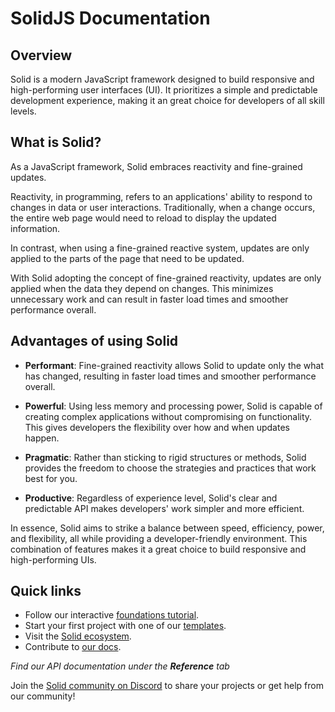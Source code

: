 # SolidJS Documentation

## Overview

Solid is a modern JavaScript framework designed to build responsive and high-performing user interfaces (UI).
It prioritizes a simple and predictable development experience, making it an great choice for developers of all skill levels.

## What is Solid?

As a JavaScript framework, Solid embraces reactivity and fine-grained updates.

Reactivity, in programming, refers to an applications' ability to respond to changes in data or user interactions.
Traditionally, when a change occurs, the entire web page would need to reload to display the updated information.

In contrast, when using a fine-grained reactive system, updates are only applied to the parts of the page that need to be updated.

With Solid adopting the concept of fine-grained reactivity, updates are only applied when the data they depend on changes.
This minimizes unnecessary work and can result in faster load times and smoother performance overall.

## Advantages of using Solid

- **Performant**: Fine-grained reactivity allows Solid to update only the what has changed, resulting in faster load times and smoother performance overall.

- **Powerful**: Using less memory and processing power, Solid is capable of creating complex applications without compromising on functionality.
This gives developers the flexibility over how and when updates happen.

- **Pragmatic**: Rather than sticking to rigid structures or methods, Solid provides the freedom to choose the strategies and practices that work best for you.

- **Productive**: Regardless of experience level, Solid's clear and predictable API makes developers' work simpler and more efficient.

In essence, Solid aims to strike a balance between speed, efficiency, power, and flexibility, all while providing a developer-friendly environment.
This combination of features makes it a great choice to build responsive and high-performing UIs.

## Quick links

- Follow our interactive [foundations tutorial](https://www.solidjs.com/tutorial/introduction_basics).
- Start your first project with one of our [templates](https://github.com/solidjs/templates).
- Visit the [Solid ecosystem](https://www.solidjs.com/ecosystem).
- Contribute to [our docs](https://github.com/solidjs/solid-docs-next/issues).

_Find our API documentation under the **Reference** tab_

Join the [Solid community on Discord](https://discord.com/invite/solidjs) to share your projects or get help from our community!
